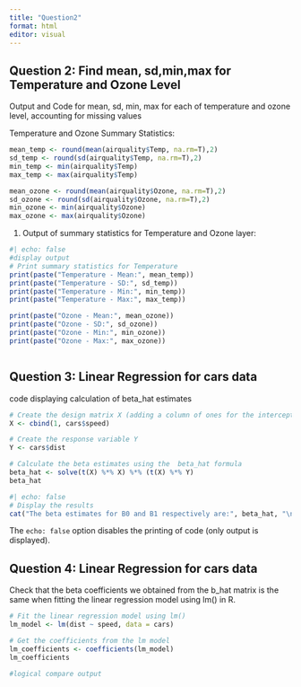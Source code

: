 ```yaml
---
title: "Question2"
format: html
editor: visual
---
```


## Question 2: Find mean, sd,min,max for Temperature and Ozone Level

Output and Code for mean, sd, min, max for each of temperature and ozone level, accounting for missing values

Temperature and Ozone Summary Statistics:

```r
mean_temp <- round(mean(airquality$Temp, na.rm=T),2)
sd_temp <- round(sd(airquality$Temp, na.rm=T),2)
min_temp <- min(airquality$Temp)
max_temp <- max(airquality$Temp)

mean_ozone <- round(mean(airquality$Ozone, na.rm=T),2)
sd_ozone <- round(sd(airquality$Ozone, na.rm=T),2)
min_ozone <- min(airquality$Ozone)
max_ozone <- max(airquality$Ozone)


```

1.  Output of summary statistics for Temperature and Ozone layer:

```r
#| echo: false
#display output 
# Print summary statistics for Temperature  
print(paste("Temperature - Mean:", mean_temp))
print(paste("Temperature - SD:", sd_temp))  
print(paste("Temperature - Min:", min_temp))  
print(paste("Temperature - Max:", max_temp))  

print(paste("Ozone - Mean:", mean_ozone))  
print(paste("Ozone - SD:", sd_ozone))  
print(paste("Ozone - Min:", min_ozone))  
print(paste("Ozone - Max:", max_ozone))   



```

## Question 3: Linear Regression for cars data

code displaying calculation of beta_hat estimates

```r
# Create the design matrix X (adding a column of ones for the intercept)  
X <- cbind(1, cars$speed)

# Create the response variable Y  
Y <- cars$dist  

# Calculate the beta estimates using the  beta_hat formula 
beta_hat <- solve(t(X) %*% X) %*% (t(X) %*% Y)
beta_hat

```

```r
#| echo: false
# Display the results  
cat("The beta estimates for B0 and B1 respectively are:", beta_hat, "\n") 
```

The `echo: false` option disables the printing of code (only output is displayed).

## Question 4: Linear Regression for cars data

Check that the beta coefficients we obtained from the b_hat matrix is the same when fitting the linear regression model using lm() in R.

```r
# Fit the linear regression model using lm()  
lm_model <- lm(dist ~ speed, data = cars)  

# Get the coefficients from the lm model  
lm_coefficients <- coefficients(lm_model) 
lm_coefficients

#logical compare output 


```
